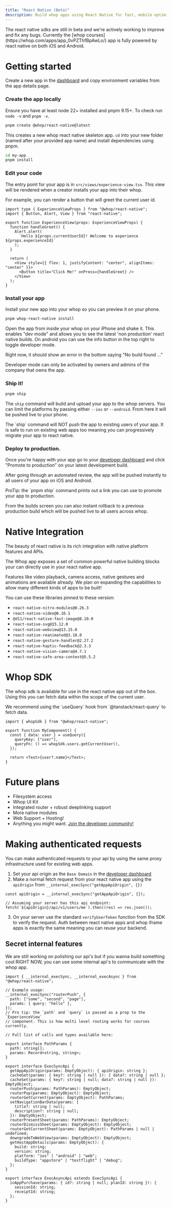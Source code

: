 ```yaml
---
title: "React Native (Beta)"
description: Build whop apps using React Native for fast, mobile optimized experiences.
---
```


<Info>
  The react native sdks are still in beta and we're actively working to improve
  and fix any bugs. Currently the [whop
  courses](https://whop.com/apps/app_0vPZThfBpAwLo/) app is fully powered by
  react native on both iOS and Android.
</Info>

# Getting started

Create a new app in the [dashboard](https://whop.com/dashboard/developer) and copy environment variables from the app details page.

### Create the app locally

Ensure you have at least node 22+ installed and pnpm 9.15+.
To check run `node -v` and `pnpm -v`.

```bash
pnpm create @whop/react-native@latest
```

This creates a new whop react native skeleton app. `cd` into your new folder (named after your provided app name) and install dependencies using pnpm.

```bash
cd my-app
pnpm install
```

### Edit your code

The entry point for your app is in `src/views/experience-view.tsx`.
This view will be rendered when a creator installs your app into their whop.

For example, you can render a button that will greet the current user id.

```tsx
import type { ExperienceViewProps } from "@whop/react-native";
import { Button, Alert, View } from "react-native";

export function ExperienceView(props: ExperienceViewProps) {
  function handleGreet() {
    Alert.alert(
      `Hello ${props.currentUserId}! Welcome to experience ${props.experienceId}`
    );
  }

  return (
    <View style={{ flex: 1, justifyContent: "center", alignItems: "center" }}>
      <Button title="Click Me!" onPress={handleGreet} />
    </View>
  );
}
```

### Install your app

Install your new app into your whop so you can preview it on your phone.

```bash
pnpm whop-react-native install
```

Open the app from inside your whop on your iPhone and shake it.
This enables "dev mode" and allows you to see the latest 'non production' react native builds.
On android you can use the info button in the top right to toggle developer mode.

Right now, it should show an error in the bottom saying "No build found ..."

<Info>
  Developer mode can only be activated by owners and admins of the company that
  owns the app.
</Info>

### Ship it!

```bash
pnpm ship
```

The `ship` command will build and upload your app to the whop servers. You can
limit the platforms by passing either `--ios` or `--android`. From here it
will be pushed live to your phone.

<Info>
  The `ship` command will NOT push the app to existing users of your app. It is
  safe to run on existing web apps too meaning you can progressively migrate
  your app to react native.
</Info>

### Deploy to production.

Once you're happy with your app go to your [developer dashboard](https://whop.com/dashboard/developer) and click "Promote to production" on your latest development build.

After going through an automated review, the app will be pushed instantly to all users of your app on iOS and Android.

<Info>
  ProTip: the `pnpm ship` command prints out a link you can use to promote your
  app to production.
</Info>

From the builds screen you can also instant rollback to a previous production build which will be pushed live to all users across whop.

# Native Integration

The beauty of react native is its rich integration with native platform features and APIs.

The Whop app exposes a set of common powerful native building blocks your can directly use in your react native app.

Features like video playback, camera access, native gestures and animations are available already.
We plan on expanding the capabilities to allow many different kinds of apps to be built!

You can use these libraries pinned to these version:

- `react-native-nitro-modules@0.26.3`
- `react-native-video@6.16.1`
- `@d11/react-native-fast-image@8.10.0`
- `react-native-svg@15.12.0`
- `react-native-webview@13.15.0`
- `react-native-reanimated@3.18.0`
- `react-native-gesture-handler@2.27.2`
- `react-native-haptic-feedback@2.3.3`
- `react-native-vision-camera@4.7.1`
- `react-native-safe-area-context@5.5.2`

# Whop SDK

The whop sdk is available for use in the react native app out of the box. Using this you can fetch data within the scope of the current user.

<Info>
  We recommend using the `useQuery` hook from `@tanstack/react-query` to fetch
  data.
</Info>

```tsx
import { whopSdk } from "@whop/react-native";

export function MyComponent() {
  const { data: user } = useQuery({
    queryKey: ["user"],
    queryFn: () => whopSdk.users.getCurrentUser(),
  });

  return <Text>{user?.name}</Text>;
}
```

# Future plans

- Filesystem access
- Whop UI Kit
- Integrated router + robust deeplinking support
- More native modules
- Web Support + Hosting!
- Anything you might want. [Join the developer community!](https://whop.com/developers)

# Making authenticated requests

You can make authenticated requests to your api by using the same proxy infrastructure used for existing web apps.

1. Set your api origin as the `Base Domain` in the [developer dashboard](https://whop.com/dashboard/developer)
2. Make a normal fetch request from your react native app using the `apiOrigin` from `__internal_execSync("getAppApiOrigin", {})`

```tsx
const apiOrigin = __internal_execSync("getAppApiOrigin", {});

// Assuming your server has this api endpoint:
fetch(`${apiOrigin}/api/v1/users/me`).then((res) => res.json());
```

3. On your server use the standard `verifyUserToken` function from the SDK to verify the request. Auth between react native apps and whop iframe apps is exactly the same meaning you can _reuse_ your backend.

## Secret internal features

We are still working on polishing our api's but if you wanna build something cool RIGHT NOW, you can use some internal api's to communicate with the whop app.

```tsx
import { __internal_execSync, __internal_execAsync } from "@whop/react-native";

// Example usage:
__internal_execSync("routerPush", {
  path: ["some", "second", "page"],
  params: { query: "hello" },
});
// Pro tip: the `path` and `query` is passed as a prop to the `ExperienceView`
// component. This is how multi level routing works for courses currently.

// Full list of calls and types available here:

export interface PathParams {
  path: string[];
  params: Record<string, string>;
}

export interface ExecSyncApi {
  getAppApiOrigin(params: EmptyObject): { apiOrigin: string };
  cacheGet(params: { key?: string | null }): { data?: string | null };
  cacheSet(params: { key?: string | null; data?: string | null }): EmptyObject;
  routerPush(params: PathParams): EmptyObject;
  routerPop(params: EmptyObject): EmptyObject;
  routerGetCurrent(params: EmptyObject): PathParams;
  setNavigationBarData(params: {
    title?: string | null;
    description?: string | null;
  }): EmptyObject;
  routerPresentSheet(params: PathParams): EmptyObject;
  routerDismissSheet(params: EmptyObject): EmptyObject;
  routerGetCurrentSheet(params: EmptyObject): PathParams | null | undefined;
  downgradeToWebView(params: EmptyObject): EmptyObject;
  getHostAppDetails(params: EmptyObject): {
    build: string;
    version: string;
    platform: "ios" | "android" | "web";
    buildType: "appstore" | "testflight" | "debug";
  };
}

export interface ExecAsyncApi extends ExecSyncApi {
  inAppPurchase(params: { id?: string | null; planId: string }): {
    sessionId: string;
    receiptId: string;
  };
}
```
